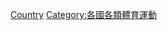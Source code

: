{{Commons category|Motorsports by country}}
{{Categories by country|nocat}}
[[Category:動力運動|Country]]
[[Category:各國各類體育運動|Category:各國各類體育運動]]